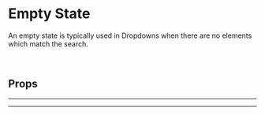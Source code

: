
<Meta title="Elements/Empty State" of={EmptyState} />

# Empty State

<Canvas>
  <Story id="elements-empty-state--basic" />
</Canvas>

An empty state is typically used in Dropdowns when there are no elements which match the search.

<br />

## Props

<ArgsTable of={EmptyState} />

<hr /><hr />